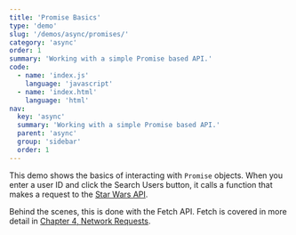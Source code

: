 ```yaml
---
title: 'Promise Basics'
type: 'demo'
slug: '/demos/async/promises/'
category: 'async'
order: 1
summary: 'Working with a simple Promise based API.'
code:
  - name: 'index.js'
    language: 'javascript'
  - name: 'index.html'
    language: 'html'
nav:
  key: 'async'
  summary: 'Working with a simple Promise based API.'
  parent: 'async'
  group: 'sidebar'
  order: 1
---
```


This demo shows the basics of interacting with `Promise` objects. When you enter a 
user ID and click the Search Users button, it calls a function that makes a request
to the [Star Wars API](https://swapi.dev/).

Behind the scenes, this is done with the Fetch API. Fetch is covered in more detail in 
[Chapter 4, Network Requests](/demos/network-requests).